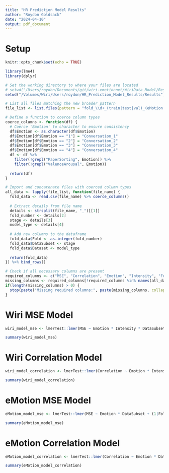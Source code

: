 ```yaml
---
title: "HR Prediction Model Results"
author: "Roydon Goldsack"
date: "2024-04-10"
output: pdf_document
---
```


# Setup

```r
knitr::opts_chunk$set(echo = TRUE)

library(lme4)
library(dplyr)

# Set the working directory to where your files are located
# setwd("/Users/roydon/Documents/git/wiri-emotionnet/WiriData_Model/Results/")
setwd("/Volumes/Wiri/Users/roydon/HR_Prediction_Model_Results/Results")

# List all files matching the new broader pattern
file_list <- list.files(pattern = "fold_\\d+_(train|test|val)_(eMotion|Wiri)_batch_statistics\\.csv")

# Define a function to coerce column types
coerce_columns <- function(df) {
  # Coerce 'Emotion' to character to ensure consistency
  df$Emotion <- as.character(df$Emotion)
  df$Emotion[df$Emotion == "1"] = "Conversation_1"
  df$Emotion[df$Emotion == "2"] = "Conversation_2"
  df$Emotion[df$Emotion == "3"] = "Conversation_3"
  df$Emotion[df$Emotion == "4"] = "Conversation_4"
  df <- df %>% 
    filter(!grepl("PaperSorting", Emotion)) %>% 
    filter(!grepl("ValenceArousal", Emotion))
  
  return(df)
}

# Import and concatenate files with coerced column types
all_data <- lapply(file_list, function(file_name) {
  fold_data <- read.csv(file_name) %>% coerce_columns()
  
  # Extract details from file name
  details <- strsplit(file_name, "_")[[1]]
  fold_number <- details[2]
  stage <- details[3]
  model_type <- details[4]
  
  # Add new columns to the dataframe
  fold_data$Fold <- as.integer(fold_number)
  fold_data$DataSubset <- stage
  fold_data$Dataset <- model_type
  
  return(fold_data)
}) %>% bind_rows()

# Check if all necessary columns are present
required_columns <- c("MSE", "Correlation", "Emotion", "Intensity", "Fold", "DataSubset", "Dataset")
missing_columns <- required_columns[!required_columns %in% names(all_data)]
if(length(missing_columns) > 0) {
  stop(paste("Missing required columns:", paste(missing_columns, collapse=", ")))
}
```


# Wiri MSE Model

```r
wiri_model_mse <- lmerTest::lmer(MSE ~ Emotion * Intensity * DataSubset + (1|Fold), data = all_data[all_data$Dataset == "Wiri", ], REML = FALSE)
```

```r
summary(wiri_model_mse)
```

# Wiri Correlation Model

```r
wiri_model_correlation <- lmerTest::lmer(Correlation ~ Emotion * Intensity * DataSubset + (1|Fold), data = all_data[all_data$Dataset == "Wiri", ], REML = FALSE)
```

```r
summary(wiri_model_correlation)
```


# eMotion MSE Model

```r
eMotion_model_mse <- lmerTest::lmer(MSE ~ Emotion * DataSubset + (1|Fold), data = all_data[all_data$Dataset == "eMotion", ], REML = FALSE)
```

```r
summary(eMotion_model_mse)
```

# eMotion Correlation Model

```r
eMotion_model_correlation <- lmerTest::lmer(Correlation ~ Emotion * DataSubset + (1|Fold), data = all_data[all_data$Dataset == "eMotion", ], REML = FALSE)
```

```r
summary(eMotion_model_correlation)
```













